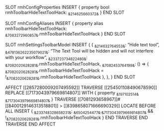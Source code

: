 SLOT rmhConfigProperties
    INSERT {
        property bool rmhToolbarHideTextToolHack: ~&214625660372&~
    }
END SLOT

SLOT rmhConfigAliases
    INSERT {
        property alias rmhToolbarHideTextToolHack: ~&7083272960857&~.rmhToolbarHideTextToolHack
    }
END SLOT

SLOT rmhSettingsToolbarModel
    INSERT {
        {
           ~&214632764553&~: "Hide text tool",
           ~&478136262235079021&~: "The Text Tool will be hidden and will not interfere with your workflow",
           ~&233723734822480&~: ~&7082020628281&~.rmhToolbarHideTextToolHack,
           ~&7082453764199&~: () => { ~&7082020628281&~.rmhToolbarHideTextToolHack = !~&7082020628281&~.rmhToolbarHideTextToolHack },
        },
    }
END SLOT

AFFECT [[2857280009207495592]]
    TRAVERSE [[254501108490678590]]
        REPLACE [[7173043979669814807]] WITH {
            property ~&197102514&~ ~&7173043979669814807&~
        }
        TRAVERSE [[7081293658967]]#[[8400129146313518801]] > [[8398658071666690329]]
            LOCATE BEFORE ALL INSERT {
                ~&233748328658231&~: ~&6504254477&~.~&7173043979669814807&~ && !~&7082020628281&~.rmhToolbarHideTextToolHack
            }
        END TRAVERSE
    END TRAVERSE
END AFFECT
